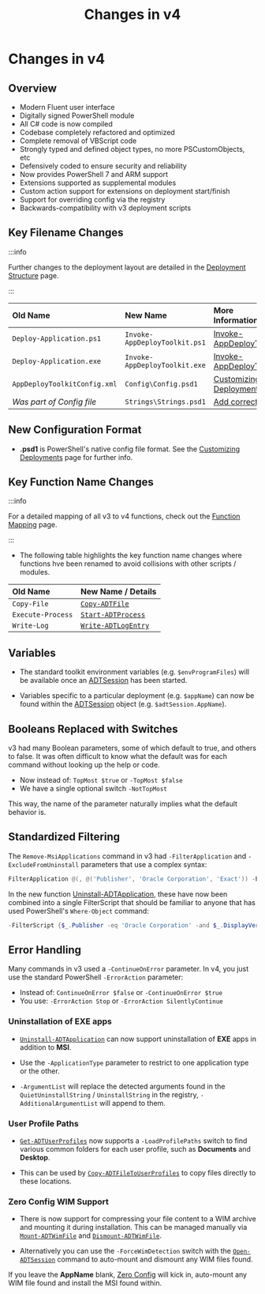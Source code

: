 ﻿---
sidebar_position: 4
title: 'Changes in v4'
description: 'Guidance on what has changed in v4.'
slug: /getting-started/changes-in-v4
hide_title: true
tags:
  - Getting Started
  - Changes
---

# Changes in v4

## Overview

- Modern Fluent user interface
- Digitally signed PowerShell module
- All C# code is now compiled
- Codebase completely refactored and optimized
- Complete removal of VBScript code
- Strongly typed and defined object types, no more PSCustomObjects, etc
- Defensively coded to ensure security and reliability
- Now provides PowerShell 7 and ARM support
- Extensions supported as supplemental modules
- Custom action support for extensions on deployment start/finish
- Support for overriding config via the registry
- Backwards-compatibility with v3 deployment scripts

## Key Filename Changes

:::info

Further changes to the deployment layout are detailed in the [Deployment Structure](../deployment-concepts/deployment-structure) page.

:::

| **Old Name**                 | **New Name**                  | **More Information**                                                      |
|:-----------------------------|:------------------------------|:--------------------------------------------------------------------------|
| `Deploy-Application.ps1`     | `Invoke-AppDeployToolkit.ps1` | [Invoke-AppDeployToolkit](/docs/deployment-concepts/invoke-appdeploytoolkit) |
| `Deploy-Application.exe`     | `Invoke-AppDeployToolkit.exe` | [Invoke-AppDeployToolkit](/docs1/deployment-concepts/invoke-appdeploytoolkit) |
| `AppDeployToolkitConfig.xml` | `Config\Config.psd1`          | [Customizing Deployments](../usage/customizing-deployments)               |
| *Was part of Config file*    | `Strings\Strings.psd1`        | [Add correct link](../usage/customizing-deployments)                      |

## New Configuration Format

- **.psd1** is PowerShell's native config file format. See the [Customizing Deployments](../usage/customizing-deployments) page for further info.

## Key Function Name Changes

:::info

For a detailed mapping of all v3 to v4 functions, check out the [Function Mapping](../reference/v4-function-mapping) page.

:::

- The following table highlights the key function name changes where functions hve been renamed to avoid collisions with other scripts / modules.

| **Old Name**      | **New Name / Details**                                          |
|:------------------|:----------------------------------------------------------------|
| `Copy-File`       | [`Copy-ADTFile`](../reference/functions/Copy-ADTFile)           |
| `Execute-Process` | [`Start-ADTProcess`](../reference/functions/Start-ADTProcess)   |
| `Write-Log`       | [`Write-ADTLogEntry`](../reference/functions/Write-ADTLogEntry) |

## Variables

- The standard toolkit environment variables (e.g. `$envProgramFiles`) will be available once an [ADTSession](/docs/reference/adtsession-object) has been started.

- Variables specific to a particular deployment (e.g. `$appName`) can now be found within the [ADTSession](/docs/reference/adtsession-object) object (e.g. `$adtSession.AppName`).

## Booleans Replaced with Switches

v3 had many Boolean parameters, some of which default to true, and others to false. It was often difficult to know what the default was for each command without looking up the help or code.

- Now instead of: `TopMost $true` or `-TopMost $false`
- We have a single optional switch `-NotTopMost`

This way, the name of the parameter naturally implies what the default behavior is.

## Standardized Filtering

The `Remove-MsiApplications` command in v3 had `-FilterApplication` and `-ExcludeFromUninstall` parameters that use a complex syntax:

```powershell
FilterApplication @(, @('Publisher', 'Oracle Corporation', 'Exact')) -ExcludeFromUninstall @(, @('DisplayName', 'Java 8 Update 45', 'Contains'))
```

In the new function [Uninstall-ADTApplication](../reference/functions/Uninstall-ADTApplication), these have now been combined into a single FilterScript that should be familiar to anyone that has used PowerShell's `Where-Object` command:

```powershell
-FilterScript {$_.Publisher -eq 'Oracle Corporation' -and $_.DisplayVersion -notmatch 'Java 8 Update 45'}
```

## Error Handling

Many commands in v3 used a `-ContinueOnError` parameter. In v4, you just use the standard PowerShell `-ErrorAction` parameter:

- Instead of: `ContinueOnError $false` or `-ContinueOnError $true`
- You use: `-ErrorAction Stop` or `-ErrorAction SilentlyContinue`

### Uninstallation of EXE apps

- [`Uninstall-ADTApplication`](../reference/functions/Uninstall-ADTApplication) can now support uninstallation of **EXE** apps in addition to **MSI**.

- Use the `-ApplicationType` parameter to restrict to one application type or the other.

- `-ArgumentList` will replace the detected arguments found in the `QuietUninstallString` / `UninstallString` in the registry, `-AdditionalArgumentList` will append to them.

### User Profile Paths

- [`Get-ADTUserProfiles`](../reference/functions/Get-ADTUserProfiles) now supports a `-LoadProfilePaths` switch to find various common folders for each user profile, such as **Documents** and **Desktop**.

- This can be used by [`Copy-ADTFileToUserProfiles`](../reference/functions/Copy-ADTFileToUserProfiles) to copy files directly to these locations.

### Zero Config WIM Support

- There is now support for compressing your file content to a WIM archive and mounting it during installation. This can be managed manually via [`Mount-ADTWimFile`](../reference/functions/Mount-ADTWimFile) and [`Dismount-ADTWimFile`](../reference/functions/Dismount-ADTWimFile).

- Alternatively you can use the `-ForceWimDetection` switch with the [`Open-ADTSession`](../reference/functions/Open-ADTSession) command to auto-mount and dismount any WIM files found.

If you leave the **AppName** blank, [Zero Config](../understanding-the-layout/zero-config-deployment) will kick in, auto-mount any WIM file found and install the MSI found within.

<br />
